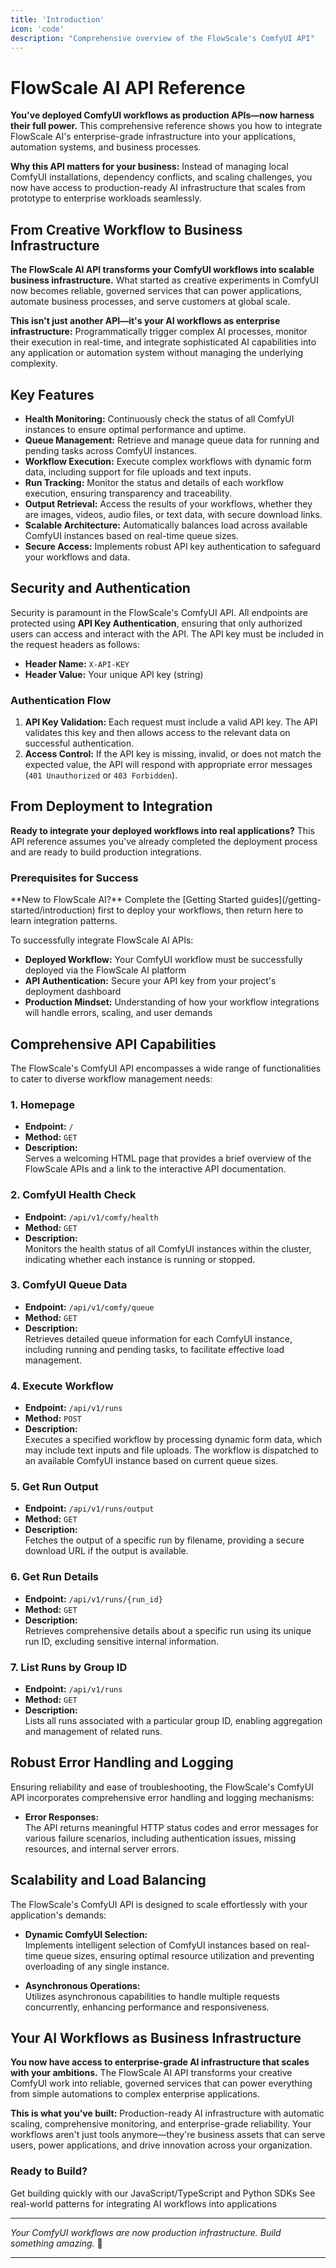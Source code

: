 ```yaml
---
title: 'Introduction'
icon: 'code'
description: "Comprehensive overview of the FlowScale's ComfyUI API"
---
```


# FlowScale AI API Reference

**You've deployed ComfyUI workflows as production APIs—now harness their full power.** This comprehensive reference shows you how to integrate FlowScale AI's enterprise-grade infrastructure into your applications, automation systems, and business processes.

**Why this API matters for your business:** Instead of managing local ComfyUI installations, dependency conflicts, and scaling challenges, you now have access to production-ready AI infrastructure that scales from prototype to enterprise workloads seamlessly.

## From Creative Workflow to Business Infrastructure

**The FlowScale AI API transforms your ComfyUI workflows into scalable business infrastructure.** What started as creative experiments in ComfyUI now becomes reliable, governed services that can power applications, automate business processes, and serve customers at global scale.

**This isn't just another API—it's your AI workflows as enterprise infrastructure:** Programmatically trigger complex AI processes, monitor their execution in real-time, and integrate sophisticated AI capabilities into any application or automation system without managing the underlying complexity.

## Key Features

- **Health Monitoring:** Continuously check the status of all ComfyUI instances to ensure optimal performance and uptime.
- **Queue Management:** Retrieve and manage queue data for running and pending tasks across ComfyUI instances.
- **Workflow Execution:** Execute complex workflows with dynamic form data, including support for file uploads and text inputs.
- **Run Tracking:** Monitor the status and details of each workflow execution, ensuring transparency and traceability.
- **Output Retrieval:** Access the results of your workflows, whether they are images, videos, audio files, or text data, with secure download links.
- **Scalable Architecture:** Automatically balances load across available ComfyUI instances based on real-time queue sizes.
- **Secure Access:** Implements robust API key authentication to safeguard your workflows and data.

## Security and Authentication

Security is paramount in the FlowScale's ComfyUI API. All endpoints are protected using **API Key Authentication**, ensuring that only authorized users can access and interact with the API. The API key must be included in the request headers as follows:

- **Header Name:** `X-API-KEY`
- **Header Value:** Your unique API key (string)

### Authentication Flow

1. **API Key Validation:** Each request must include a valid API key. The API validates this key and then allows access to the relevant data on successful authentication.
2. **Access Control:** If the API key is missing, invalid, or does not match the expected value, the API will respond with appropriate error messages (`401 Unauthorized` or `403 Forbidden`).

## From Deployment to Integration

**Ready to integrate your deployed workflows into real applications?** This API reference assumes you've already completed the deployment process and are ready to build production integrations.

### Prerequisites for Success

<Note>
**New to FlowScale AI?** Complete the [Getting Started guides](/getting-started/introduction) first to deploy your workflows, then return here to learn integration patterns.
</Note>

To successfully integrate FlowScale AI APIs:

- **Deployed Workflow:** Your ComfyUI workflow must be successfully deployed via the FlowScale AI platform
- **API Authentication:** Secure your API key from your project's deployment dashboard
- **Production Mindset:** Understanding of how your workflow integrations will handle errors, scaling, and user demands

## Comprehensive API Capabilities

The FlowScale's ComfyUI API encompasses a wide range of functionalities to cater to diverse workflow management needs:

### 1. **Homepage**

- **Endpoint:** `/`
- **Method:** `GET`
- **Description:**  
  Serves a welcoming HTML page that provides a brief overview of the FlowScale APIs and a link to the interactive API documentation.

### 2. **ComfyUI Health Check**

- **Endpoint:** `/api/v1/comfy/health`
- **Method:** `GET`
- **Description:**  
  Monitors the health status of all ComfyUI instances within the cluster, indicating whether each instance is running or stopped.

### 3. **ComfyUI Queue Data**

- **Endpoint:** `/api/v1/comfy/queue`
- **Method:** `GET`
- **Description:**  
  Retrieves detailed queue information for each ComfyUI instance, including running and pending tasks, to facilitate effective load management.

### 4. **Execute Workflow**

- **Endpoint:** `/api/v1/runs`
- **Method:** `POST`
- **Description:**  
  Executes a specified workflow by processing dynamic form data, which may include text inputs and file uploads. The workflow is dispatched to an available ComfyUI instance based on current queue sizes.

### 5. **Get Run Output**

- **Endpoint:** `/api/v1/runs/output`
- **Method:** `GET`
- **Description:**  
  Fetches the output of a specific run by filename, providing a secure download URL if the output is available.

### 6. **Get Run Details**

- **Endpoint:** `/api/v1/runs/{run_id}`
- **Method:** `GET`
- **Description:**  
  Retrieves comprehensive details about a specific run using its unique run ID, excluding sensitive internal information.

### 7. **List Runs by Group ID**

- **Endpoint:** `/api/v1/runs`
- **Method:** `GET`
- **Description:**  
  Lists all runs associated with a particular group ID, enabling aggregation and management of related runs.

## Robust Error Handling and Logging

Ensuring reliability and ease of troubleshooting, the FlowScale's ComfyUI API incorporates comprehensive error handling and logging mechanisms:

- **Error Responses:**  
  The API returns meaningful HTTP status codes and error messages for various failure scenarios, including authentication issues, missing resources, and internal server errors.


## Scalability and Load Balancing

The FlowScale's ComfyUI API is designed to scale effortlessly with your application's demands:

- **Dynamic ComfyUI Selection:**  
  Implements intelligent selection of ComfyUI instances based on real-time queue sizes, ensuring optimal resource utilization and preventing overloading of any single instance.

- **Asynchronous Operations:**  
  Utilizes asynchronous capabilities to handle multiple requests concurrently, enhancing performance and responsiveness.

## Your AI Workflows as Business Infrastructure

**You now have access to enterprise-grade AI infrastructure that scales with your ambitions.** The FlowScale AI API transforms your creative ComfyUI work into reliable, governed services that can power everything from simple automations to complex enterprise applications.

**This is what you've built:** Production-ready AI infrastructure with automatic scaling, comprehensive monitoring, and enterprise-grade reliability. Your workflows aren't just tools anymore—they're business assets that can serve users, power applications, and drive innovation across your organization.

### Ready to Build?

<CardGroup cols={2}>
  <Card
    title="Start with SDKs"
    icon="code"
    href="/deploy-api/sdk/sdk-js"
  >
    Get building quickly with our JavaScript/TypeScript and Python SDKs
  </Card>
  <Card
    title="Integration Examples"
    icon="puzzle-piece"
    href="/deploy-api/overview"
  >
    See real-world patterns for integrating AI workflows into applications
  </Card>
</CardGroup>

---

*Your ComfyUI workflows are now production infrastructure. Build something amazing.* 🚀

---
